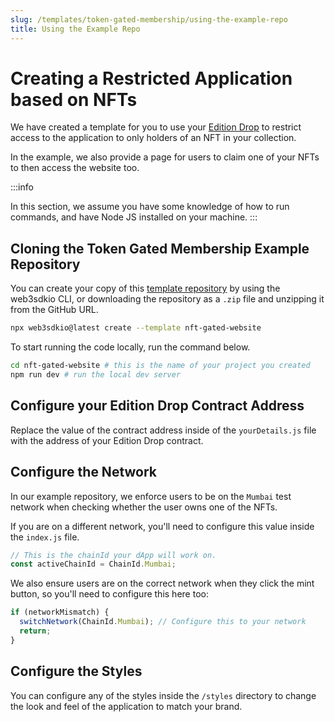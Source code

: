 ```yaml
---
slug: /templates/token-gated-membership/using-the-example-repo
title: Using the Example Repo
---
```


# Creating a Restricted Application based on NFTs

We have created a template for you to use your [Edition Drop](/pre-built-contracts/edition-drop) to restrict access to
the application to only holders of an NFT in your collection.

In the example, we also provide a page for users to claim one of your NFTs to then access the website too.

:::info

In this section, we assume you have some knowledge of how to run commands,
and have Node JS installed on your machine.
:::

## Cloning the Token Gated Membership Example Repository

You can create your copy of this [template repository](https://github.com/web3sdkio-template/nft-gated-website)
by using the web3sdkio CLI, or downloading the repository as a `.zip` file and unzipping it from the GitHub URL.

```bash
npx web3sdkio@latest create --template nft-gated-website
```

To start running the code locally, run the command below.

```bash npm2yarn
cd nft-gated-website # this is the name of your project you created
npm run dev # run the local dev server
```

## Configure your Edition Drop Contract Address

Replace the value of the contract address inside of the `yourDetails.js` file with the address of your Edition Drop contract.

## Configure the Network

In our example repository, we enforce users to be on the `Mumbai` test network when checking whether the user owns one of the NFTs.

If you are on a different network, you'll need to configure this value inside the `index.js` file.

```jsx
// This is the chainId your dApp will work on.
const activeChainId = ChainId.Mumbai;
```

We also ensure users are on the correct network when they click the mint button, so you'll need to configure this here too:

```jsx
if (networkMismatch) {
  switchNetwork(ChainId.Mumbai); // Configure this to your network
  return;
}
```

## Configure the Styles

You can configure any of the styles inside the `/styles` directory to change the look and feel of the
application to match your brand.
